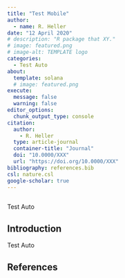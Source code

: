 ```yaml
---
title: "Test Mobile"
author:
  - name: R. Heller
date: "12 April 2020"
# description: "R package that XY."
# image: featured.png
# image-alt: TEMPLATE logo
categories:
  - Test Auto
about:
  template: solana
  # image: featured.png
execute: 
  message: false
  warning: false
editor_options: 
  chunk_output_type: console
citation:
  author: 
    - R. Heller
  type: article-journal
  container-title: "Journal"
  doi: "10.0000/XXX"
  url: "https://doi.org/10.0000/XXX"
bibliography: references.bib
csl: nature.csl
google-scholar: true
---
```


```{=html}
<img loading="eager" src="https://vg01.met.vgwort.de/na/498dcf61038548acb61333654b8de252" width="1" height="1" alt=""/>
```

Test Auto

## Introduction

Test Auto


## References

::: {#refs}
:::
